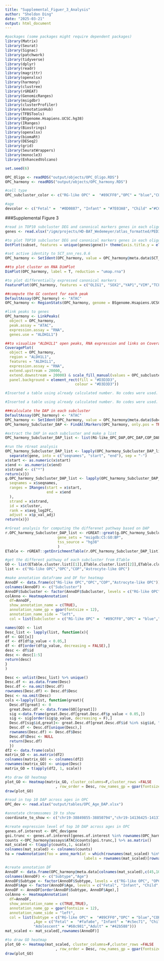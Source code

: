 ```yaml
---
title: "Supplemental_Figuer_3_Analysis"
author: "Sheldon Ding"
date: "2025-03-21"
output: html_document
---
```


```r
#packages (some packages might require dependent packages)
library(Matrix)
library(Seurat)
library(Signac)
library(patchwork)
library(tidyverse)
library(dplyr)
library(readr)
library(magrittr)
library(openxlsx) 
library(harmony)
library(clustree)
library(rGREAT)
library(GenomicRanges)
library(msigdbr)
library(clusterProfiler)
library(AnnotationHub)
library(TFBSTools)
library(BSgenome.Hsapiens.UCSC.hg38)
library(IRanges)
library(Biostrings)
library(openxlsx)
library(biomaRt)
library(DESeq2)
library(grid)
library(SeuratWrappers)
library(monocle3)
library(EnhancedVolcano)
```

```r
set.seed(6)
```

```r
OPC_Oligo <- readRDS("output/objects/OPC_Oligo.RDS")
OPC_harmony <- readRDS("output/objects/OPC_harmony.RDS")
```

```r
#cell type
OPC_subcluster_color <- c("RG-like OPC" =  "#89CFF0","OPC" = "blue","COP" = "#0096FF","Astrocyte-like OPC"= "#40E0D0")

#age
devcolor <- c("Fetal" =  "#0D0887", "Infant" = "#7E03A8", "Child" ="#CC4678","Adolescent" = "#F89441","Adult" = "#F0F921")
```


###Supplemental Figure 3
```r
#read in TOP10 subcluster DEG and canonical markers genes in each oligodendrocyte lineage sub-cluster 
genes <- read.xlsx("/igm/projects/HD-BAT_Wedemeyer/atlas_formatted/PEDIA-BRAIN-Pons/output/tables/Oligo_OPC_DotPlot_DEG.xlsx")

#to plot TOP10 subcluster DEG and canonical markers genes in each oligodendrocyte lineage sub-cluster on DotPlot
DotPlot(subset, features = unique(genes$gene))+ theme(axis.title.y = element_blank(), axis.title.x = element_blank(), axis.text.x = element_text(angle = 45, vjust = 0.5, hjust=0.5)) + coord_flip()
```

```r
#set active identity to SCT_snn_res.0.6
OPC_harmony <- SetIdent(OPC_harmony, value = OPC_harmony@meta.data$SCT_snn_res.0.6)

##to plot cluster on RNA DimPlot
DimPlot(OPC_harmony, label = T, reduction = "umap.rna")
```

```r
#to plot differentially expressed canonical markers 
FeaturePlot(OPC_harmony, features = c("OLIG1", "SOX2","YAP1","VIM","TCF7L2","PDGFRA","GPR17","SOX10","MYRF"), keep.scale = "all", reduction = "umap.rna")
```

```r
##compute the GC content for each peak
DefaultAssay(OPC_harmony) <- "ATAC"
OPC_harmony <- RegionStats(OPC_harmony, genome = BSgenome.Hsapiens.UCSC.hg38)

#link peaks to genes
OPC_harmony <- LinkPeaks(
  object = OPC_harmony,
  peak.assay = "ATAC",
  expression.assay = "RNA",
  genes.use = "ALDH1L1")

##to visualize "ALDH1L1" open peaks, RNA expression and links on CoveragePlot
CoveragePlot(
  object = OPC_harmony,
  region = "ALDH1L1",
  features = "ALDH1L1",
  expression.assay = "RNA",
  extend.upstream = 20000,
  extend.downstream = 20000) & scale_fill_manual(values = OPC_subcluster_color) & theme(
  panel.background = element_rect(fill = "#D3D3D3",
                                colour = "#D3D3D3"))
```

```r


#Inserted a table using already calculated number. No codes were used.
```

```r
#Inserted a table using already calculated number. No codes were used.
```

```r
###calculate the DAP in each subcluster
DefaultAssay(OPC_harmony) <- "ATAC"
OPC_harmony <- SetIdent(OPC_harmony, value = OPC_harmony@meta.data$Subcluster)
OPC_harmony_Subcluster_DAP <- FindAllMarkers(OPC_harmony, only.pos = TRUE, min.pct = 0.25, logfc.threshold = 0.25)

#extract the DAP in each subcluster and make a list
OPC_harmony_Subcluster_DAP_list <- list(RG-like_OPC_DAP,OPC_DAP,COP_DAP,Astrocyte-like_OPC_DAP)

#run the rGreat analysis
OPC_harmony_Subcluster_DAP_list <- lapply(OPC_harmony_Subcluster_DAP_list, function(x) { x <- x %>%
  separate(gene, into = c("seqnames", "start", "end"), sep = "-")
x$start <- as.numeric(x$start)
x$end <- as.numeric(x$end)
x$strand <- c("*")
return(x)})
g.OPC_harmony_Subcluster_DAP_list <- lapply(OPC_harmony_Subcluster_DAP_list, function(x) {x <- GenomicRanges::GRanges(
  seqnames = x$seqnames,
  ranges = IRanges(start = x$start,
                   end = x$end
  ),
  strand = x$strand,
  id = x$cluster,
  rank = x$avg_log2FC,
  adjust = x$p_val_adj)
return(x)})

#rGreat analysis for computing the differenet pathway based on DAP
r.OPC_harmony_Subcluster_DAP_list <- rGREAT::great(g.OPC_harmony_Subcluster_DAP_list,
                        gene_sets = "msigdb:C5:GO:BP",
                        tss_source = "hg38"
                        )
ETable <- rGREAT::getEnrichmentTable(r.OPC_harmony_Subcluster_DAP_list)

#get the different pathway of each subcluster from ETable
GO <- list(ETable.cluster.list[[1]],ETable.cluster.list[[2]],ETable.cluster.list[[3]],ETable.cluster.list[[4]])
list <- c("RG-like OPC","OPC","COP","Astrocyte-like OPC")

#make annotation dataframe and DF for heatmap
AnnoDF <- data.frame(c("RG-like OPC","OPC","COP","Astrocyte-like OPC"))
colnames(AnnoDF) <- c("Subcluster")
AnnoDF$Subcluster <- factor(AnnoDF$Subcluster, levels = c("RG-like OPC","OPC","COP","Astrocyte-like OPC"))
colAnno <- HeatmapAnnotation(
  df=AnnoDF,
  show_annotation_name = c(TRUE),
  annotation_name_gp = gpar(fontsize = 12),
  annotation_name_side = "left",
  col = list(Subcluster = c("RG-like OPC" =  "#89CFF0","OPC" = "blue","COP" = "#0096FF","Astrocyte-like OPC"= "#40E0D0")))

names(GO) <- list
Desc_list <- lapply(list, function(x){
df <- GO[[x]]
df <- df[df$p_value < 0.05,]
df <- df[order(df$p_value, decreasing = FALSE),]
desc <- df$id
desc <- desc[1:5]
return(desc)
}
)

Desc <- unlist(Desc_list) %>% unique()
Desc.df <- as.data.frame(Desc)
Desc.df <- na.omit(Desc.df)
rownames(Desc.df) <- Desc.df$Desc
Desc <- na.omit(Desc)
cols <-lapply(list, function(great){
  Desc.df[great] <- 0
  great.Desc.df <- data.frame(GO[[great]])
  sig <-data.frame(great.Desc.df[great.Desc.df$p_value < 0.05,]) 
  sig <- sig[order(sig$p_value, decreasing = F),]
  Desc.df[sig$id,great]<- great.Desc.df[great.Desc.df$id %in% sig$id, "fold_enrichment"]
  Desc.df <- Desc.df[unique(Desc),] 
  rownames(Desc.df) <- Desc.df$Desc
  Desc.df$Desc <- NULL
  return(Desc.df)
  })
df2 <- data.frame(cols)
matrix_GO <- as.matrix(df2)
colnames(matrix_GO) <- colnames(df2)
rownames(matrix_GO) <- unique(Desc)
matrix_GO = t(apply(df2, 1, scale))

#to draw GO heatmap
plot_GO <- Heatmap(matrix_GO, cluster_columns=F,cluster_rows =FALSE
                       , row_order = Desc, row_names_gp = gpar(fontsize = 5),top_annotation = colAnno, show_column_names = TRUE)
draw(plot_GO)
```

```r
#read in top 10 DAP across ages in OPC
OPC_dev <- read.xlsx("output/tables/OPC_Age_DAP.xlsx")

#annotate chromosomes 19 to show
coordinate_to_show <- c("chr19-38849855-38850794","chr19-14136425-14137351","chr19-14117512-14118451","chr1-23344019-23344936","chr19-14006073-14007033","chr19-13951888-13952796", "chr19-13794795-13795728", "chr19-39833431-39834458", "chr19-38899340-38900285","chr19-38930212-38931142","chr19-39970558-39971477", "chr19-56838773-56840149", "chr19-14090514-14091485")

#create expression level of top 10 DAP across ages in OPC
genes.of.interest <- OPC_dev$gene
goi.trunc <- genes.of.interest[genes.of.interest %in% rownames(OPC_harmony@assays$ATAC@counts)]
counts <-OPC_harmony@assays$ATAC@counts[goi.trunc,] %>% as.matrix()
mat_scaled <- t(apply(counts,1, scale))
colnames(mat_scaled) <- colnames(counts)
ha = rowAnnotation(foo = anno_mark(at = which(rownames(mat_scaled) %in% coordinate_to_show),
                                    labels = rownames(mat_scaled)[rownames(mat_scaled)%in%coordinate_to_show]))

#create annotation DF
AnnoDF <- data.frame(OPC_harmony@meta.data[colnames(mat_scaled),c(45,10)])
colnames(AnnoDF) <- c("Subtype","Age")
AnnoDF$Subtype <- factor(AnnoDF$Subtype, levels = c("RG-like OPC", "OPC" ,"COP","Astrocyte-like OPC"))
AnnoDF$Age <- factor(AnnoDF$Age, levels = c("Fetal", "Infant", "Child", "Adolescent", "Adult"))
AnnoDF <- AnnoDF[order(AnnoDF$Subtype, AnnoDF$Age),]
colAnno <- HeatmapAnnotation(
  df=AnnoDF,
  show_annotation_name = c(TRUE,TRUE),
  annotation_name_gp = gpar(fontsize = 12),
  annotation_name_side = "left",
  col = list(Subtype = c("RG-like OPC" =  "#89CFF0","OPC" = "blue","COP" = "#0096FF","Astrocyte-like OPC"= "#40E0D0")
             ,Age = c("Fetal" =  "#fafa6e", "Infant" = "#c5ec71", "Child" ="#94dc79",
             "Adolescent" = "#68c981","Adult" = "#42b588")))
mat_scaled <- mat_scaled[,rownames(AnnoDF)]

#to draw GO heatmap
plot_GO <- Heatmap(mat_scaled, cluster_columns=F,cluster_rows =FALSE
                       , row_order = Desc, row_names_gp = gpar(fontsize = 5),top_annotation = colAnno, show_column_names = TRUE)
draw(plot_GO)
```












